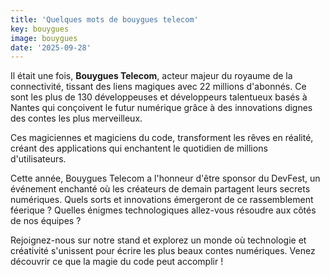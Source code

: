 ```yaml
---
title: 'Quelques mots de bouygues telecom'
key: bouygues
image: bouygues
date: '2025-09-28'
---
```

Il était une fois, **Bouygues Telecom**, acteur majeur du royaume de la connectivité, tissant des liens magiques avec 22 millions d'abonnés. Ce sont les plus de 130 développeuses et développeurs talentueux basés à Nantes qui conçoivent le futur numérique grâce à des innovations dignes des contes les plus merveilleux.

Ces magiciennes et magiciens du code, transforment les rêves en réalité, créant des applications qui enchantent le quotidien de millions d'utilisateurs. 

Cette année, Bouygues Telecom a l'honneur d'être sponsor du DevFest, un événement enchanté où les créateurs de demain partagent leurs secrets numériques. Quels sorts et innovations émergeront de ce rassemblement féerique ? Quelles énigmes technologiques allez-vous résoudre aux côtés de nos équipes ?

Rejoignez-nous sur notre stand et explorez un monde où technologie et créativité s'unissent pour écrire les plus beaux contes numériques. Venez découvrir ce que la magie du code peut accomplir !